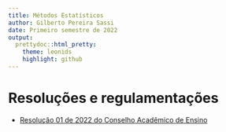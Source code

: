 ```yaml
---
title: Métodos Estatísticos
author: Gilberto Pereira Sassi
date: Primeiro semestre de 2022
output:
  prettydoc::html_pretty:
    theme: leonids
    highlight: github
---
```


# Resoluções e regulamentações

* [Resolução 01 de 2022 do Conselho Acadêmico de Ensino](resolucao-01-2022-cae.pdf)
